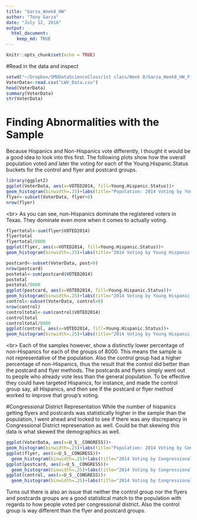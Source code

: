```yaml
---
title: "Garza_Week8_HW"
author: "Tony Garza"
date: "July 12, 2016"
output: 
  html_document:
    keep_md: TRUE
---
```

```r
knitr::opts_chunk$set(echo = TRUE)
```
#Read in the data and inspect
```r
setwd("~/Dropbox/SMUDataScienceClass/1st class/Week 8/Garza_Week8_HW_Files")  #important step of setting the working directory
VoterData<-read.csv("LWV_Data.csv")
head(VoterData)
summary(VoterData)
str(VoterData)
```
# Finding Abnormalities with the Sample
Because Hispanics and Non-Hispanics vote differently, I thought it would be a good idea to look into this first. The following plots show how the overall population voted and later the voting for each of the Young.Hispanic.Status buckets for the control and flyer and postcard groups.
```r
library(ggplot2)
ggplot(VoterData, aes(x=VOTED2014, fill=Young.Hispanic.Status))+
geom_histogram(binwidth=.25)+labs(title="Population: 2014 Voting by Young Hispanic Status")
flyer<-subset(VoterData, flyer>0)
nrow(flyer)
```
<br\>
As you can see, non-Hispanics dominate the registered voters in Texas. They dominate even more when it comes to actually voting. 
```r
flyertotal<-sum(flyer$VOTED2014)
flyertotal
flyertotal/8000
ggplot(flyer, aes(x=VOTED2014, fill=Young.Hispanic.Status))+
geom_histogram(binwidth=.25)+labs(title="2014 Voting by Young Hispanic Status who got Flyer")
```

```r
postcard<-subset(VoterData, post>0)
nrow(postcard)
postotal<-sum(postcard$VOTED2014)
postotal
postotal/8000
ggplot(postcard, aes(x=VOTED2014, fill=Young.Hispanic.Status))+
geom_histogram(binwidth=.25)+labs(title="2014 Voting by Young Hispanic Status who got Postcard")
control<-subset(VoterData, control>0)
nrow(control)
controltotal<-sum(control$VOTED2014)
controltotal
controltotal/8000
ggplot(control, aes(x=VOTED2014, fill=Young.Hispanic.Status))+
geom_histogram(binwidth=.25)+labs(title="2014 Voting by Young Hispanic Status who were in Control Group")
```

<br\>
Each of the samples however, show a distinctly lower percentage of non-Hispanics for each of the groups of 8000. This means the sample is not representative of the population. Also the control group had a higher percentage of non-Hispanics, thus the result that the control did better than the postcard and flyer methods. The postcards and flyers simply went out to people who already vote less than the general population. To be effective they could have targeted Hispanics, for instance, and made the control group say, all Hispanics, and then see if the postcard or flyer method worked to improve that group's voting.

#Congressional District Representation
While the number of hispanics getting flyers and postcards was statistically higher in the sample than the population, I went ahead and looked to see if there was any discrepancy in Congressional District represenation as well. Could be that skewing this data is what skewed the demographics as well.
```r
ggplot(VoterData, aes(x=U_S__CONGRESS))+
geom_histogram(binwidth=.25)+labs(title="Population: 2014 Voting by Congressional District")
ggplot(flyer, aes(x=U_S__CONGRESS))+
  geom_histogram(binwidth=.25)+labs(title="2014 Voting by Congressional District for Flyers")
ggplot(postcard, aes(x=U_S__CONGRESS))+
  geom_histogram(binwidth=.25)+labs(title="2014 Voting by Congressional District for Postcards")  
ggplot(control, aes(x=U_S__CONGRESS))+
  geom_histogram(binwidth=.25)+labs(title="2014 Voting by Congressional District for Control Group")
```

Turns out there is also an issue that neither the control group nor the flyers and postcards groups are a good statistical match to the population with regards to how people voted per congressional district. Also the control group is way different than the flyer and postcard groups. 